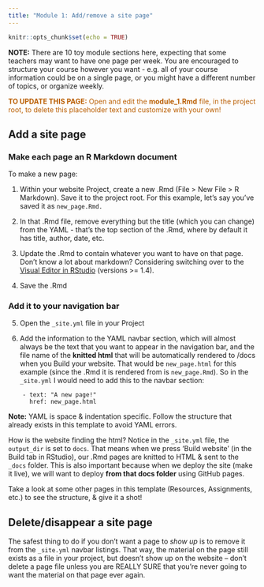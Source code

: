 ```yaml
---
title: "Module 1: Add/remove a site page"
---
```


```r
knitr::opts_chunk$set(echo = TRUE)
```

**NOTE:** There are 10 toy module sections here, expecting that some teachers may want to have one page per week. You are encouraged to structure your course however you want - e.g. all of your course information could be on a single page, or you might have a different number of topics, or organize weekly.

<p style="color: #ba5e00"><b>TO UPDATE THIS PAGE:</b> Open and edit the <b>module_1.Rmd</b> file, in the project root, to delete this placeholder text and customize with your own!</p>

## Add a site page

### Make each page an R Markdown document

To make a new page:

1. Within your website Project, create a new .Rmd (File > New File > R Markdown). Save it to the project root. For this example, let's say you've saved it as `new_page.Rmd.`

2. In that .Rmd file, remove everything but the title (which you can change) from the YAML - that's the top section of the .Rmd, where by default it has title, author, date, etc.

3. Update the .Rmd to contain whatever you want to have on that page. Don't know a lot about markdown? Considering switching over to the [Visual Editor in RStudio](https://blog.rstudio.com/2020/09/30/rstudio-v1-4-preview-visual-markdown-editing/) (versions >= 1.4). 

4. Save the .Rmd

### Add it to your navigation bar

5. Open the `_site.yml` file in your Project

6. Add the information to the YAML navbar section, which will almost always be the text that you want to appear in the navigation bar, and the file name of the **knitted html** that will be automatically rendered to /docs when you Build your website. That would be `new_page.html` for this example (since the .Rmd it is rendered from is `new_page.Rmd`). So in the `_site.yml` I would need to add this to the navbar section: 

```
    - text: "A new page!"
      href: new_page.html
```

**Note:** YAML is space & indentation specific. Follow the structure that already exists in this template to avoid YAML errors.

How is the website finding the html? Notice in the `_site.yml` file, the `output_dir` is set to `docs`. That means when we press 'Build website' (in the Build tab in RStudio), our .Rmd pages are knitted to HTML & sent to the `_docs` folder. This is also important because when we deploy the site (make it live), we will want to deploy **from that docs folder** using GitHub pages.

Take a look at some other pages in this template (Resources, Assignments, etc.) to see the structure, & give it a shot!

## Delete/disappear a site page

The safest thing to do if you don't want a page to *show up* is to remove it from the `_site.yml` navbar listings. That way, the material on the page still exists as a file in your project, but doesn't show up on the website -- don't delete a page file unless you are REALLY SURE that you're never going to want the material on that page ever again.

